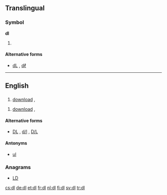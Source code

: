 {{also|DL|dL|dℓ|d/l|D/L|DL-}}
==Translingual==

===Symbol===
'''dl'''

# {{SI-unit-abb2|deci|liter|litre|[[fluid measure]]}}

====Alternative forms====
* [[dL]] , [[dℓ]]

----

==English==

==={{initialism-old|en}}===
{{en-noun}}

# {{computing}} [[download]] , {{alternative form of|DL}}

{{en-verb}}
# {{computing}} [[download]] , {{alternative form of|DL}}

====Alternative forms====
* {{sense|download}} [[DL]] , [[d/l]] , [[D/L]]

====Antonyms====
* {{sense|computing}} [[ul]]

===Anagrams===
* [[LD#English|LD]]

[[cs:dl]]
[[de:dl]]
[[et:dl]]
[[fr:dl]]
[[nl:dl]]
[[fi:dl]]
[[sv:dl]]
[[tr:dl]]